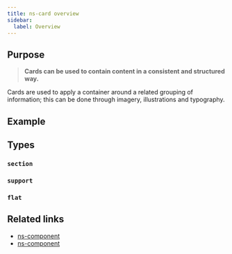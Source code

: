 ```yaml
---
title: ns-card overview
sidebar:
  label: Overview
---
```



## Purpose

> **Cards can be used to contain content in a consistent and structured way.**

Cards are used to apply a container around a related grouping of information; this can be done through imagery, illustrations and typography.

## Example

<Wrapper name="ns-card">
  <ExampleStandard slot="template"/>
</Wrapper>

## Types

### `section`

<ExampleViewer>
  <ExampleSection slot="template" />
</ExampleViewer>

### `support`

<ExampleViewer>
  <ExampleSupport slot="template" />
</ExampleViewer>

### `flat`

<ExampleViewer>
  <ExampleFlat slot="template" />
</ExampleViewer>

## Related links

- [ns-component](#!)
- [ns-component](#!)
